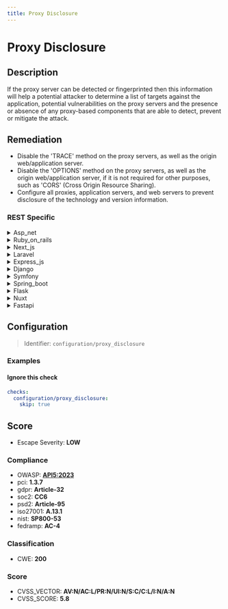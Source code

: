 ```yaml
---
title: Proxy Disclosure
---
```


# Proxy Disclosure

## Description

If the proxy server can be detected or fingerprinted then this information will help a potential attacker to determine a list of targets against the application,
potential vulnerabilities on the proxy servers and the presence or absence of any proxy-based components that are able to detect, prevent or mitigate the attack.


## Remediation

- Disable the 'TRACE' method on the proxy servers, as well as the origin web/application server.
- Disable the 'OPTIONS' method on the proxy servers, as well as the origin web/application server, if it is not required for other purposes, such as 'CORS' (Cross Origin Resource Sharing).
- Configure all proxies, application servers, and web servers to prevent disclosure of the technology and version information.



### REST Specific

<details>
    <summary>Asp_net</summary>

Implement custom error pages in the ASP.NET application to prevent default error messages from revealing sensitive information about the server or application structure. Additionally, configure the proxy to limit revealing headers and use encryption to protect against information disclosure.

</details>

<details>
    <summary>Ruby_on_rails</summary>

Implement strict filtering and validation of user inputs, use the Rails built-in mechanisms for escaping output, and regularly update the Rails framework and dependencies to mitigate the risk of proxy detection and fingerprinting.

</details>

<details>
    <summary>Next_js</summary>

Ensure that the Next.js server is configured to minimize the amount of information disclosed in HTTP headers or error messages. Use custom error pages and configure the server to suppress server version headers.

</details>

<details>
    <summary>Laravel</summary>

Implement middleware to obscure server headers, use HTTPS to encrypt traffic, and regularly update the Laravel framework and dependencies to mitigate the risk of proxy detection and fingerprinting.

</details>

<details>
    <summary>Express_js</summary>

To mitigate the risk of proxy server detection in Express.js applications, ensure that the 'X-Powered-By' header is disabled using 'app.disable('x-powered-by')'. Additionally, consider implementing a reverse proxy like Nginx or Apache to obscure the details of the underlying server and apply regular updates to all server components.

</details>

<details>
    <summary>Django</summary>

Ensure that Django's built-in security features are properly configured, such as setting 'SECURE_PROXY_SSL_HEADER' to the correct header and values that your proxy sets for HTTPS requests, and using 'SECURE_BROWSER_XSS_FILTER' to enable the browser's XSS filtering defenses. Regularly update Django to the latest version to benefit from security patches and improvements.

</details>

<details>
    <summary>Symfony</summary>

In Symfony, ensure that the proxy configuration does not expose sensitive information. Use the 'trusted_proxies' setting to define trusted proxies and apply 'X-Forwarded-For' headers only from these trusted sources. Regularly update Symfony and its dependencies to mitigate known vulnerabilities and employ security headers to prevent fingerprinting of the proxy server.

</details>

<details>
    <summary>Spring_boot</summary>

In Spring Boot applications, ensure that sensitive endpoints are secured with proper authentication and authorization controls. Utilize Spring Security to configure these controls and apply regular updates to the Spring Boot framework to mitigate known vulnerabilities. Additionally, consider using a custom server header or disabling server signature to obscure the details of the underlying proxy or server technology.

</details>

<details>
    <summary>Flask</summary>

Implement proper server configuration to obscure server banners, change default error pages, and use a web application firewall (WAF) to help mask the presence of the Flask framework and reduce the risk of fingerprinting.

</details>

<details>
    <summary>Nuxt</summary>

Ensure that the Nuxt.js server configuration is set to not disclose server signatures, versions, or other sensitive headers. Implement additional security headers and use middleware to filter out any information that could reveal the presence of a proxy or the specifics of the Nuxt.js framework.

</details>

<details>
    <summary>Fastapi</summary>

Implement proper input validation, use dependency injection with security in mind, and regularly update FastAPI and its dependencies to mitigate known vulnerabilities.

</details>

## Configuration

> Identifier: `configuration/proxy_disclosure`



### Examples



#### Ignore this check

```yaml
checks:
  configuration/proxy_disclosure:
    skip: true
```




## Score

- Escape Severity: **<span className="low-severity">LOW</span>**

### Compliance

- OWASP: **[API5:2023](https://github.com/OWASP/API-Security/blob/master/editions/2023/en/0xa5-broken-function-level-authorization.md)**
- pci: **1.3.7**
- gdpr: **Article-32**
- soc2: **CC6**
- psd2: **Article-95**
- iso27001: **A.13.1**
- nist: **SP800-53**
- fedramp: **AC-4**

### Classification

- CWE: **200**




### Score

- CVSS_VECTOR: **AV:N/AC:L/PR:N/UI:N/S:C/C:L/I:N/A:N**
- CVSS_SCORE: **5.8**

